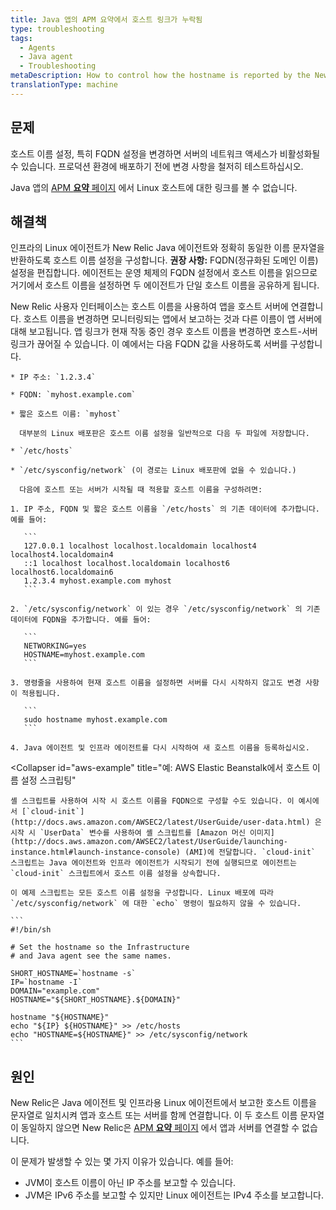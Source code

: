 ```yaml
---
title: Java 앱의 APM 요약에서 호스트 링크가 누락됨
type: troubleshooting
tags:
  - Agents
  - Java agent
  - Troubleshooting
metaDescription: How to control how the hostname is reported by the New Relic Java agent on Linux systems.
translationType: machine
---
```


## 문제

<Callout variant="caution">
  호스트 이름 설정, 특히 FQDN 설정을 변경하면 서버의 네트워크 액세스가 비활성화될 수 있습니다. 프로덕션 환경에 배포하기 전에 변경 사항을 철저히 테스트하십시오.
</Callout>

Java 앱의 [APM **요약** 페이지](/docs/apm/applications-menu/monitoring/applications-overview-dashboard) 에서 Linux 호스트에 대한 링크를 볼 수 없습니다.

## 해결책

인프라의 Linux 에이전트가 New Relic Java 에이전트와 정확히 동일한 이름 문자열을 반환하도록 호스트 이름 설정을 구성합니다. **권장 사항:** FQDN(정규화된 도메인 이름) 설정을 편집합니다. 에이전트는 운영 체제의 FQDN 설정에서 호스트 이름을 읽으므로 거기에서 호스트 이름을 설정하면 두 에이전트가 단일 호스트 이름을 공유하게 됩니다.

<Callout variant="caution">
  New Relic 사용자 인터페이스는 호스트 이름을 사용하여 앱을 호스트 서버에 연결합니다. 호스트 이름을 변경하면 모니터링되는 앱에서 보고하는 것과 다른 이름이 앱 서버에 대해 보고됩니다. 앱 링크가 현재 작동 중인 경우 호스트 이름을 변경하면 호스트-서버 링크가 끊어질 수 있습니다.
</Callout>

<CollapserGroup>
  <Collapser
    id="fqdn-example"
    title="예: FQDN 설정 편집"
  >
    이 예에서는 다음 FQDN 값을 사용하도록 서버를 구성합니다.

    * IP 주소: `1.2.3.4`

    * FQDN: `myhost.example.com`

    * 짧은 호스트 이름: `myhost`

      대부분의 Linux 배포판은 호스트 이름 설정을 일반적으로 다음 두 파일에 저장합니다.

    * `/etc/hosts`

    * `/etc/sysconfig/network` (이 경로는 Linux 배포판에 없을 수 있습니다.)

      다음에 호스트 또는 서버가 시작될 때 적용할 호스트 이름을 구성하려면:

    1. IP 주소, FQDN 및 짧은 호스트 이름을 `/etc/hosts` 의 기존 데이터에 추가합니다. 예를 들어:

       ```
       127.0.0.1 localhost localhost.localdomain localhost4 localhost4.localdomain4
       ::1 localhost localhost.localdomain localhost6 localhost6.localdomain6
       1.2.3.4 myhost.example.com myhost
       ```

    2. `/etc/sysconfig/network` 이 있는 경우 `/etc/sysconfig/network` 의 기존 데이터에 FQDN을 추가합니다. 예를 들어:

       ```
       NETWORKING=yes
       HOSTNAME=myhost.example.com
       ```

    3. 명령줄을 사용하여 현재 호스트 이름을 설정하면 서버를 다시 시작하지 않고도 변경 사항이 적용됩니다.

       ```
       sudo hostname myhost.example.com
       ```

    4. Java 에이전트 및 인프라 에이전트를 다시 시작하여 새 호스트 이름을 등록하십시오.
  </Collapser>

  <Collapser
    id="aws-example"
    title="예: AWS Elastic Beanstalk에서 호스트 이름 설정 스크립팅"
  >
    셸 스크립트를 사용하여 시작 시 호스트 이름을 FQDN으로 구성할 수도 있습니다. 이 예시에서 [`cloud-init`](http://docs.aws.amazon.com/AWSEC2/latest/UserGuide/user-data.html) 은 시작 시 `UserData` 변수를 사용하여 셸 스크립트를 [Amazon 머신 이미지](http://docs.aws.amazon.com/AWSEC2/latest/UserGuide/launching-instance.html#launch-instance-console) (AMI)에 전달합니다. `cloud-init` 스크립트는 Java 에이전트와 인프라 에이전트가 시작되기 전에 실행되므로 에이전트는 `cloud-init` 스크립트에서 호스트 이름 설정을 상속합니다.

    이 예제 스크립트는 모든 호스트 이름 설정을 구성합니다. Linux 배포에 따라 `/etc/sysconfig/network` 에 대한 `echo` 명령이 필요하지 않을 수 있습니다.

    ```
    #!/bin/sh

    # Set the hostname so the Infrastructure
    # and Java agent see the same names.

    SHORT_HOSTNAME=`hostname -s`
    IP=`hostname -I`
    DOMAIN="example.com"
    HOSTNAME="${SHORT_HOSTNAME}.${DOMAIN}"

    hostname "${HOSTNAME}"
    echo "${IP} ${HOSTNAME}" >> /etc/hosts
    echo "HOSTNAME=${HOSTNAME}" >> /etc/sysconfig/network
    ```
  </Collapser>
</CollapserGroup>

## 원인

New Relic은 Java 에이전트 및 인프라용 Linux 에이전트에서 보고한 호스트 이름을 문자열로 일치시켜 앱과 호스트 또는 서버를 함께 연결합니다. 이 두 호스트 이름 문자열이 동일하지 않으면 New Relic은 [APM **요약** 페이지](/docs/apm/applications-menu/monitoring/applications-overview-dashboard) 에서 앱과 서버를 연결할 수 없습니다.

이 문제가 발생할 수 있는 몇 가지 이유가 있습니다. 예를 들어:

* JVM이 호스트 이름이 아닌 IP 주소를 보고할 수 있습니다.
* JVM은 IPv6 주소를 보고할 수 있지만 Linux 에이전트는 IPv4 주소를 보고합니다.